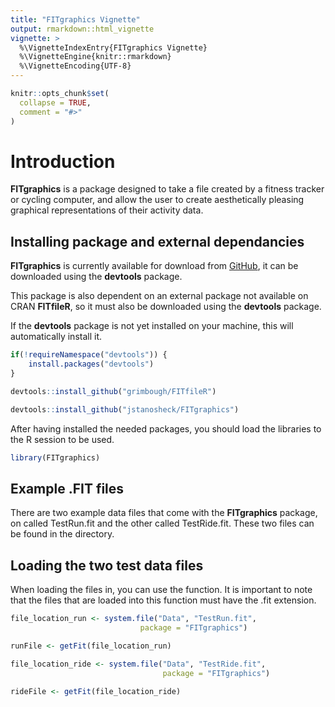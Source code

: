 ```yaml
---
title: "FITgraphics Vignette"
output: rmarkdown::html_vignette
vignette: >
  %\VignetteIndexEntry{FITgraphics Vignette}
  %\VignetteEngine{knitr::rmarkdown}
  %\VignetteEncoding{UTF-8}
---
```


```r
knitr::opts_chunk$set(
  collapse = TRUE,
  comment = "#>"
)
```

# Introduction

**FITgraphics** is a package designed to take a file created by a fitness tracker or cycling computer,
and allow the user to create aesthetically pleasing graphical representations of their
activity data. 

## Installing package and external dependancies

**FITgraphics** is currently available for download from [GitHub](https://github.com/jstanosheck/FITgraphics), it can be downloaded using
the **devtools** package. 

This package is also dependent on an external package not available on CRAN 
**FITfileR**, so it must also be downloaded using the **devtools** package. 

If the **devtools** package is not yet installed on your machine, this will 
automatically install it.

```r
if(!requireNamespace("devtools")) {
    install.packages("devtools")
}

devtools::install_github("grimbough/FITfileR")

devtools::install_github("jstanosheck/FITgraphics")
```

After having installed the needed packages, you should load the libraries to the 
R session to be used.

```r
library(FITgraphics)
```

## Example .FIT files 

There are two example data files that come with the **FITgraphics** package, on 
called TestRun.fit and the other called TestRide.fit. These two files can be 
found in the \code{Data/} directory.

## Loading the two test data files

When loading the files in, you can use the \code{getFit()} function. It is 
important to note that the files that are loaded into this function must have 
the .fit extension. 

```r
file_location_run <- system.file("Data", "TestRun.fit", 
                             package = "FITgraphics")

runFile <- getFit(file_location_run)

file_location_ride <- system.file("Data", "TestRide.fit",
                                  package = "FITgraphics")

rideFile <- getFit(file_location_ride)
```





